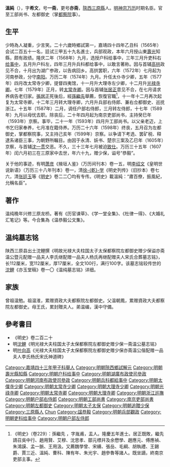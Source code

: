 {{明清人物信息框
| 姓名 = 溫純
| 原名 =
| 圖片名稱= 
| 圖片大小 = 200px
| 圖片說明 = 
| 最高職務 = 光祿大夫柱國太子太保都察院左都御史贈少保
| 國家 = 大明
| 爵位 =
| 籍貫 = [[陝西|陝西]][[三原縣|三原縣]]
| 族裔 = 漢族
| 旗籍 = 
| 字號 = 字'''希文'''，號亦斋，又号'''一斋'''
| 諡號 = 恭毅
| 出生日期 = [[嘉靖|嘉靖]]十八年（1539年）六月二十五日
| 出生地點 = [[陝西|陝西]][[三原縣|三原縣]]
| 逝世日期 = [[萬曆|萬曆]]三十五年（1607年）
| 逝世地點 = [[陝西|陝西]][[三原縣|三原縣]]
| 墓葬 =
| 配偶 =配李氏，累封贈夫人；继配杨氏，贈夫人；宋氏，封淑人
| 親屬 =（子）温予知、温日知、温自知；（孫）温樹璧、温樹瓊
| 出身 = 
*嘉靖四十三年甲子科陝西鄉試第一名舉人（解元）
*嘉靖四十四年（1565年）乙丑科同進士出身
| 經歷 = 
| 著作 =
}}
'''溫純'''（{{bd|1539年||1607年||Wen溫}}），字'''希文'''，号'''一斋'''，更号'''亦斋'''，[[陝西|陝西]][[三原縣|三原縣]]人。[[明神宗|明神宗]][[万历|万历]]时期名臣。官至工部尚书、左都御史（掌[[都察院|都察院]]事）。

==生平==
少時為人凝重，少言笑。二十六歲時鄉試第一，嘉靖四十四年乙丑科（1565年）会试二百五十一名，廷试三甲五十九名進士，兵部观政，本年六月授山東[[壽光|壽光]]知縣，颇有政绩。隆庆二年（1568年）九月，选授户科给事中，三年三月升吏科右[[给事中|给事中]]，五月升户科左，四年三月升兵科都给事中，以敢言著称。因与首辅[[高拱|高拱]]政见不合，十月出为湖广参政，以告病回乡。高拱罢职，六年（1572年）七月起为河南参政，分守[[南阳|南阳]]。万历二年（1574年）九月。升任太仆寺少卿，五年（1577年）四月改太常寺少卿，提督四夷馆，十一月升大理寺左少卿，十二月升[[光禄寺卿|光禄寺卿]]。七年（1579年）正月，转[[太常寺卿|太常寺卿]]。因与首辅[[张居正|张居正]]意见不合，在七月请求养病告老归家。[[張居正|張居正]]死後后，經[[孫繼先_(隆慶進士)|孫繼先]]舉薦，恢復官職<ref>《明史》（卷229）：孫繼先 ，字胤甫，盂人。隆慶五年進士。居正既敗，繼先請召吳中行、趙用賢、艾穆、沈思孝、鄒元標幷及余懋學、趙應元、傅應禎、朱鴻謨、孟一脈、王用汲。又薦魏學曾、宋纁、張岳、毛綱、胡執禮、王錫爵、賈三近、溫純、曹科、陳有年、朱光宇、趙參魯等諸人。既坐謫，終南京吏部主事。</ref>，十一年十二月再次起复为太常寺卿，十二年三月转大理寺卿，六月升兵部右侍郎、兼右佥都御史、巡抚浙江。十五年（1587年）二月，调任户部右侍郎，三月转左侍郎，十七年（1589年）九月以母忧去职。除丧后，二十年四月起为南京吏部尚书，主持癸巳年（1593年）京察。事毕，二十一年（1593年）四月升工部尚书。以父亲老迈，上书乞归家奉养，七月准在籍侍养。万历二十六年（1598年）终丧，五月召为左都御史，掌都察院事，又主持己亥年（1599年）京察。以争请下考选、罢矿税、释逮系诸臣三事，为朝野所瞩目。由因于永清、妖书、楚宗三案及乙巳年（1605年）京察，与首辅[[沈一贯|沈一贯]]交恶。不久，三十三年七月被迫[[致仕|致仕]]。万历三十五年（1607年）闰六月初三在三原家中去世，年六十九，赠少保，谥号“恭毅”。

关于他的事迹，有明[[萧彦|萧彦]]《掖垣人鉴》（万历间刊本）卷一五，明[[李绍文|李绍文]]《皇明世说新语》（万历三十八年刊本）卷一，清[[徐乾学|徐-{乾}-学]]《明史列传》（旧抄本）卷七六，清[[张廷玉|张廷玉]]等《[[明史|明史]]》卷二二〇均有专传。《明史》載溫純：“肅百僚，振風紀，允稱名臣”。

==著作==
温纯晚年兴修三原龙桥。著有《历官谏草》、《学一堂全集》、《杜律一得》、《大婚礼汇笔记》等。今合集為《温恭毅公文集》。

==温纯墓志铭==
陕西三原县出土沈鲤撰《明故光禄大夫柱国太子太保都察院左都御史赠少保谥亦斋温公暨元配赠一品夫人李氏继配赠一品夫人杨氏再继配赠夫人宋氏合葬墓志铭》，长112厘米，宽112厘米，厚17厘米，全文100行，满行100字。该墓志铭较传世的[[沈鲤|沈鲤]]《亦玉堂稿》卷一〇《温纯墓志铭》详细。

==家族==
曾祖温勉。祖温淮，累赠資政大夫都察院左都御史。父温朝鳳，累赠資政大夫都察院左都御史。母王氏，累封贈夫人。弟温编，漢中守備。

==參考書目==
{{reflist}}
* 《明史》卷二百二十
* 明[[沈鲤|沈鲤]]《明光禄大夫柱国太子太保都察院左都御史赠少保一斋温公墓志铭》
* 明[[叶向高|叶向高]]《光禄大夫柱国太子太保都察院左都御史赠少保亦斋温公偕配赠一品夫人李氏杨氏宋氏神道碑》

{{start box}}
{{s-off}}
{{succession box|[[辛自修|辛自修]]|[[衷貞吉|衷貞吉]]|[[明朝工部尚書|明朝工部尚書]]|1593年}}
{{end box}}
{{嘉靖四十四年乙丑科殿試金榜}}

{{DEFAULTSORT:Wen溫}}
[[Category:嘉靖四十三年甲子科舉人|Category:嘉靖四十三年甲子科舉人]]
[[Category:明朝陝西鄉試解元|Category:明朝陝西鄉試解元]]
[[Category:明朝壽光縣知縣|Category:明朝壽光縣知縣]]
[[Category:明朝户科给事中|Category:明朝户科给事中]]
[[Category:明朝湖廣布政使司參政|Category:明朝湖廣布政使司參政]]
[[Category:明朝河南布政使司參政|Category:明朝河南布政使司參政]]
[[Category:明朝兵科都給事中|Category:明朝兵科都給事中]]
[[Category:明朝太僕寺少卿|Category:明朝太僕寺少卿]]
[[Category:明朝太常寺少卿|Category:明朝太常寺少卿]]
[[Category:明朝大理寺少卿|Category:明朝大理寺少卿]]
[[Category:明朝光祿寺卿|Category:明朝光祿寺卿]]
[[Category:明朝太常寺卿|Category:明朝太常寺卿]]
[[Category:明朝大理寺卿|Category:明朝大理寺卿]]
[[Category:明朝浙江巡撫|Category:明朝浙江巡撫]]
[[Category:明朝户部右侍郎|Category:明朝户部右侍郎]]
[[Category:明朝工部尚書|Category:明朝工部尚書]]
[[Category:南京吏部尚書|Category:南京吏部尚書]]
[[Category:明朝左都御史|Category:明朝左都御史]]
[[Category:明朝太子太保|Category:明朝太子太保]]
[[Category:明朝追贈少保|Category:明朝追贈少保]]
[[Category:三原縣人|Category:三原縣人]]
[[Category:溫姓|Chun]]
[[Category:諡恭毅|Category:諡恭毅]]
[[Category:明朝兵部觀政|Category:明朝兵部觀政]]
[[Category:明朝吏科给事中|Category:明朝吏科给事中]]
[[Category:明朝户部左侍郎|Category:明朝户部左侍郎]]